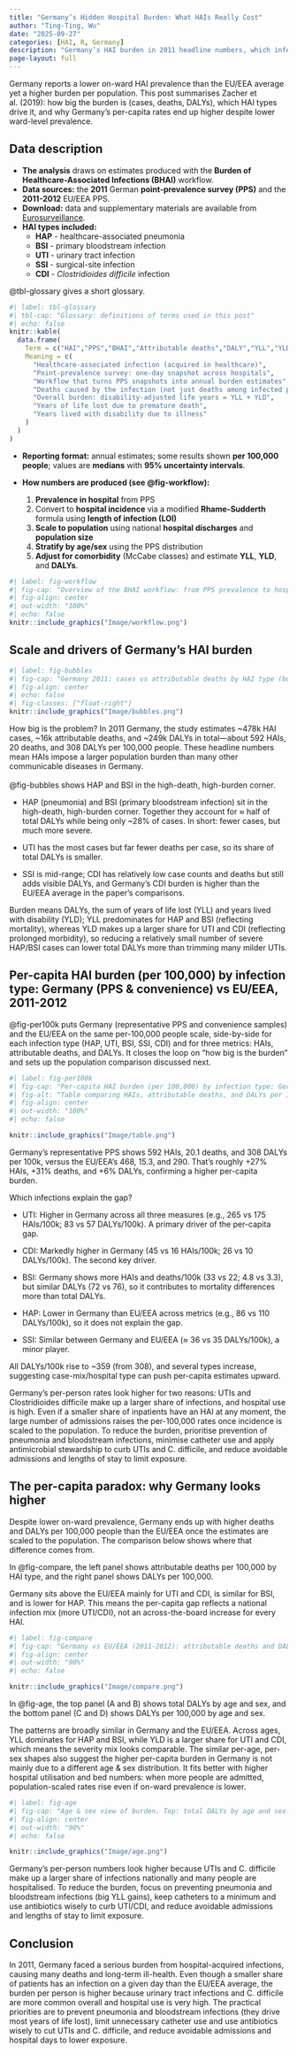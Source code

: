 ```yaml
---
title: "Germany’s Hidden Hospital Burden: What HAIs Really Cost"
author: "Ting-Ting, Wu"
date: "2025-09-27"
categories: [HAI, R, Germany]
description: "Germany’s HAI burden in 2011 headline numbers, which infections drive it, and why per-population burden looks high."
page-layout: full
---
```


Germany reports a lower on-ward HAI prevalence than the EU/EEA average yet a higher burden per population. This post summarises Zacher et al. (2019): how big the burden is (cases, deaths, DALYs), which HAI types drive it, and why Germany’s per-capita rates end up higher despite lower ward-level prevalence.

## Data description

- **The analysis** draws on estimates produced with the **Burden of Healthcare-Associated Infections (BHAI)** workflow.
- **Data sources:** the **2011** German **point-prevalence survey (PPS)** and the **2011-2012** EU/EEA PPS.
- **Download:** data and supplementary materials are available from [Eurosurveillance](https://www.eurosurveillance.org/content/10.2807/1560-7917.ES.2019.24.46.1900135#supplementary_data).
- **HAI types included:**  
  - **HAP** - healthcare-associated pneumonia  
  - **BSI** - primary bloodstream infection  
  - **UTI** - urinary tract infection  
  - **SSI** - surgical-site infection  
  - **CDI** - *Clostridioides difficile* infection
  
@tbl-glossary gives a short glossary.

```r
#| label: tbl-glossary
#| tbl-cap: "Glossary: definitions of terms used in this post"
#| echo: false
knitr::kable(
  data.frame(
    Term = c("HAI","PPS","BHAI","Attributable deaths","DALY","YLL","YLD"),
    Meaning = c(
      "Healthcare-associated infection (acquired in healthcare)",
      "Point-prevalence survey: one-day snapshot across hospitals",
      "Workflow that turns PPS snapshots into annual burden estimates",
      "Deaths caused by the infection (not just deaths among infected patients)",
      "Overall burden: disability-adjusted life years = YLL + YLD",
      "Years of life lost due to premature death",
      "Years lived with disability due to illness"
    )
  )
)
```
  
- **Reporting format:** annual estimates; some results shown **per 100,000 people**; values are **medians** with **95% uncertainty intervals**.

- **How numbers are produced (see @fig-workflow):**  
  1. **Prevalence in hospital** from PPS
  2. Convert to **hospital incidence** via a modified **Rhame-Sudderth** formula using **length of infection (LOI)**  
  3. **Scale to population** using national **hospital discharges** and **population size**  
  4. **Stratify by age/sex** using the PPS distribution  
  5. **Adjust for comorbidity** (McCabe classes) and estimate **YLL**, **YLD**, and **DALYs**.

```r
#| label: fig-workflow
#| fig-cap: "Overview of the BHAI workflow: from PPS prevalence to hospital incidence, population scaling, stratification, comorbidity adjustment, and DALY estimation."
#| fig-align: center
#| out-width: "100%"
#| echo: false
knitr::include_graphics("Image/workflow.png")
```

## Scale and drivers of Germany’s HAI burden
  
::: {.clearfix}
::: {.float-right}
```r
#| label: fig-bubbles
#| fig-cap: "Germany 2011: cases vs attributable deaths by HAI type (bubble area ∝ DALYs)."
#| fig-align: center
#| echo: false
#| fig-classes: ["float-right"]
knitr::include_graphics("Image/bubbles.png")
```
:::
How big is the problem? In 2011 Germany, the study estimates ~478k HAI cases, ~16k attributable deaths, and ~249k DALYs in total—about 592 HAIs, 20 deaths, and 308 DALYs per 100,000 people. These headline numbers mean HAIs impose a larger population burden than many other communicable diseases in Germany.
<br><br>
@fig-bubbles shows HAP and BSI in the high-death, high-burden corner.

- HAP (pneumonia) and BSI (primary bloodstream infection) sit in the high-death, high-burden corner. Together they account for ≈ half of total DALYs while being only ~28% of cases. In short: fewer cases, but much more severe.

- UTI has the most cases but far fewer deaths per case, so its share of total DALYs is smaller.

- SSI is mid-range; CDI has relatively low case counts and deaths but still adds visible DALYs, and Germany’s CDI burden is higher than the EU/EEA average in the paper’s comparisons.
:::

Burden means DALYs, the sum of years of life lost (YLL) and years lived with disability (YLD); YLL predominates for HAP and BSI (reflecting mortality), whereas YLD makes up a larger share for UTI and CDI (reflecting prolonged morbidity), so reducing a relatively small number of severe HAP/BSI cases can lower total DALYs more than trimming many milder UTIs.

## Per-capita HAI burden (per 100,000) by infection type: Germany (PPS & convenience) vs EU/EEA, 2011-2012

@fig-per100k puts Germany (representative PPS and convenience samples) and the EU/EEA on the same per-100,000 people scale, side-by-side for each infection type (HAP, UTI, BSI, SSI, CDI) and for three metrics: HAIs, attributable deaths, and DALYs. It closes the loop on “how big is the burden” and sets up the population comparison discussed next.

```r
#| label: fig-per100k
#| fig-cap: "Per-capita HAI burden (per 100,000) by infection type: Germany (representative PPS and convenience) vs EU/EEA, 2011-2012."
#| fig-alt: "Table comparing HAIs, attributable deaths, and DALYs per 100,000 for HAP, UTI, BSI, SSI, CDI and All across German PPS, German convenience, and EU/EEA."
#| fig-align: center
#| out-width: "100%"
#| echo: false

knitr::include_graphics("Image/table.png")
```

Germany’s representative PPS shows 592 HAIs, 20.1 deaths, and 308 DALYs per 100k, versus the EU/EEA’s 468, 15.3, and 290. That’s roughly +27% HAIs, +31% deaths, and +6% DALYs, confirming a higher per-capita burden.

Which infections explain the gap?

- UTI: Higher in Germany across all three measures (e.g., 265 vs 175 HAIs/100k; 83 vs 57 DALYs/100k). A primary driver of the per-capita gap.

- CDI: Markedly higher in Germany (45 vs 16 HAIs/100k; 26 vs 10 DALYs/100k). The second key driver.

- BSI: Germany shows more HAIs and deaths/100k (33 vs 22; 4.8 vs 3.3), but similar DALYs (72 vs 76), so it contributes to mortality differences more than total DALYs.

- HAP: Lower in Germany than EU/EEA across metrics (e.g., 86 vs 110 DALYs/100k), so it does not explain the gap.

- SSI: Similar between Germany and EU/EEA (≈ 36 vs 35 DALYs/100k), a minor player.

All DALYs/100k rise to ~359 (from 308), and several types increase, suggesting case-mix/hospital type can push per-capita estimates upward.

Germany’s per-person rates look higher for two reasons: UTIs and Clostridioides difficile make up a larger share of infections, and hospital use is high. Even if a smaller share of inpatients have an HAI at any moment, the large number of admissions raises the per-100,000 rates once incidence is scaled to the population. To reduce the burden, prioritise prevention of pneumonia and bloodstream infections, minimise catheter use and apply antimicrobial stewardship to curb UTIs and C. difficile, and reduce avoidable admissions and lengths of stay to limit exposure.

## The per-capita paradox: why Germany looks higher

Despite lower on-ward prevalence, Germany ends up with higher deaths and DALYs per 100,000 people than the EU/EEA once the estimates are scaled to the population. The comparison below shows where that difference comes from.

In @fig-compare, the left panel shows attributable deaths per 100,000 by HAI type, and the right panel shows DALYs per 100,000. 

Germany sits above the EU/EEA mainly for UTI and CDI, is similar for BSI, and is lower for HAP. This means the per-capita gap reflects a national infection mix (more UTI/CDI), not an across-the-board increase for every HAI.

```r
#| label: fig-compare 
#| fig-cap: "Germany vs EU/EEA (2011-2012): attributable deaths and DALYs per 100,000 population."
#| fig-align: center
#| out-width: "90%" 
#| echo: false 

knitr::include_graphics("Image/compare.png")
```

In @fig-age, the top panel (A and B) shows total DALYs by age and sex, and the bottom panel (C and D) shows DALYs per 100,000 by age and sex. 

The patterns are broadly similar in Germany and the EU/EEA. Across ages, YLL dominates for HAP and BSI, while YLD is a larger share for UTI and CDI, which means the severity mix looks comparable. The similar per-age, per-sex shapes also suggest the higher per-capita burden in Germany is not mainly due to a different age & sex distribution. It fits better with higher hospital utilisation and bed numbers: when more people are admitted, population-scaled rates rise even if on-ward prevalence is lower.

```r
#| label: fig-age
#| fig-cap: "Age & sex view of burden. Top: total DALYs by age and sex. Bottom: DALYs per 100,000 by age and sex (Germany vs EU/EEA)."
#| fig-align: center
#| out-width: "90%" 
#| echo: false 

knitr::include_graphics("Image/age.png")
```

Germany’s per-person numbers look higher because UTIs and C. difficile make up a larger share of infections nationally and many people are hospitalised. To reduce the burden, focus on preventing pneumonia and bloodstream infections (big YLL gains), keep catheters to a minimum and use antibiotics wisely to curb UTI/CDI, and reduce avoidable admissions and lengths of stay to limit exposure.

## Conclusion

In 2011, Germany faced a serious burden from hospital-acquired infections, causing many deaths and long-term ill-health. Even though a smaller share of patients has an infection on a given day than the EU/EEA average, the burden per person is higher because urinary tract infections and C. difficile are more common overall and hospital use is very high. The practical priorities are to prevent pneumonia and bloodstream infections (they drive most years of life lost), limit unnecessary catheter use and use antibiotics wisely to cut UTIs and C. difficile, and reduce avoidable admissions and hospital days to lower exposure.
